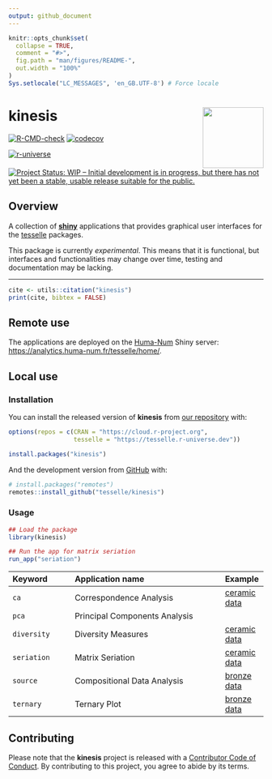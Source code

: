 ```yaml
---
output: github_document
---
```


<!-- README.md is generated from README.Rmd. Please edit that file -->

```r
knitr::opts_chunk$set(
  collapse = TRUE,
  comment = "#>",
  fig.path = "man/figures/README-",
  out.width = "100%"
)
Sys.setlocale("LC_MESSAGES", 'en_GB.UTF-8') # Force locale
```

# kinesis <img width=120px src="man/figures/logo.png" align="right" />

<!-- badges: start -->
[![R-CMD-check](https://github.com/tesselle/kinesis/actions/workflows/R-CMD-check.yaml/badge.svg)](https://github.com/tesselle/kinesis/actions/workflows/R-CMD-check.yaml)
[![codecov](https://codecov.io/gh/tesselle/kinesis/graph/badge.svg?token=i2n7T978ex)](https://codecov.io/gh/tesselle/kinesis)

[![r-universe](https://tesselle.r-universe.dev/badges/kinesis)](https://tesselle.r-universe.dev/kinesis){.pkgdown-devel}
[![Project Status: WIP – Initial development is in progress, but there has not yet been a stable, usable release suitable for the public.](https://www.repostatus.org/badges/latest/wip.svg)](https://www.repostatus.org/#wip)
<!-- badges: end -->

## Overview

A collection of [**shiny**](https://shiny.rstudio.com) applications that provides graphical user interfaces for the [tesselle](https://www.tesselle.org) packages.

This package is currently *experimental*. This means that it is functional, but interfaces and functionalities may change over time, testing and documentation may be lacking.

---

```r
cite <- utils::citation("kinesis")
print(cite, bibtex = FALSE)
```

## Remote use

The applications are deployed on the [Huma-Num](https://www.huma-num.fr) Shiny server: <https://analytics.huma-num.fr/tesselle/home/>.

## Local use
### Installation

You can install the released version of **kinesis** from [our repository](https://tesselle.r-universe.dev) with:

```r
options(repos = c(CRAN = "https://cloud.r-project.org",
                  tesselle = "https://tesselle.r-universe.dev"))

install.packages("kinesis")
```

And the development version from [GitHub](https://github.com/) with:

```r
# install.packages("remotes")
remotes::install_github("tesselle/kinesis")
```

### Usage

```r
## Load the package
library(kinesis)

## Run the app for matrix seriation
run_app("seriation")
```

| Keyword     | Application name              | Example |
|:------------|:------------------------------|:--------|
| `ca`        | Correspondence Analysis       | [ceramic data](https://analytics.huma-num.fr/tesselle/ca?data=https://raw.githubusercontent.com/tesselle/folio/refs/heads/main/data-raw/zuni.csv) |
| `pca`       | Principal Components Analysis | |
| `diversity` | Diversity Measures            | [ceramic data](https://analytics.huma-num.fr/tesselle/diversity?data=https://raw.githubusercontent.com/tesselle/folio/refs/heads/main/data-raw/zuni.csv) |
| `seriation` | Matrix Seriation              | [ceramic data](https://analytics.huma-num.fr/tesselle/seriation?data=https://raw.githubusercontent.com/tesselle/folio/refs/heads/main/data-raw/zuni.csv) |
| `source`    | Compositional Data Analysis   | [bronze data](https://analytics.huma-num.fr/tesselle/source?data=https://raw.githubusercontent.com/tesselle/folio/refs/heads/main/data-raw/bronze.csv) |
| `ternary`   | Ternary Plot                  | [bronze data](https://analytics.huma-num.fr/tesselle/ternary?data=https://raw.githubusercontent.com/tesselle/folio/refs/heads/main/data-raw/bronze.csv) |

## Contributing

Please note that the **kinesis** project is released with a [Contributor Code of Conduct](https://www.tesselle.org/conduct.html). By contributing to this project, you agree to abide by its terms.
